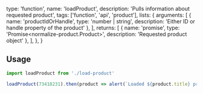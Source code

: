   type: 'function',
  name: 'loadProduct',
  description: 'Pulls information about requested product',
  tags: ['function', 'api', 'product'],
  lists: {
    arguments: [
      { name: 'productIdOrHandle', type: 'number | string', description: 'Either ID or handle property of the product' },
    ],
    returns: [
      { name: 'promise', type: 'Promise<normalize-product.Product>', description: 'Requested product object' },
    ],
  },
}

## Usage

```js
import loadProduct from './load-product'

loadProduct(73418231).then(product => alert(`Loaded ${product.title} product`))
```
